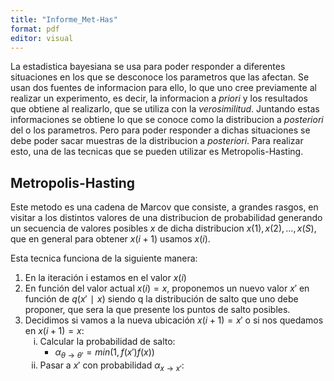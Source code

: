 ```yaml
---
title: "Informe_Met-Has"
format: pdf
editor: visual
---
```


La estadistica bayesiana se usa para poder responder a diferentes situaciones en los que se desconoce los parametros que las afectan. Se usan dos fuentes de informacion para ello, lo que uno cree previamente al realizar un experimento, es decir, la informacion a *priori* y los resultados que obtiene al realizarlo, que se utiliza con la *verosimilitud*. Juntando estas informaciones se obtiene lo que se conoce como la distribucion a *posteriori* del o los parametros. Pero para poder responder a dichas situaciones se debe poder sacar muestras de la distribucion a *posteriori*. Para realizar esto, una de las tecnicas que se pueden utilizar es Metropolis-Hasting.

## Metropolis-Hasting

Este metodo es una cadena de Marcov que consiste, a grandes rasgos, en visitar a los distintos valores de una distribucion de probabilidad generando un secuencia de valores posibles $x$ de dicha distribucion $x(1),x(2),…,x(S)$, que en general para obtener $x(i+1)$ usamos $x(i)$.

Esta tecnica funciona de la siguiente manera:

1.  En la iteración i estamos en el valor $x(i)$
2.  En función del valor actual $x(i)=x$, proponemos un nuevo valor $x′$ en función de $q(x′∣x)$ siendo q la distribución de salto que uno debe proponer, que sera la que presente los puntos de salto posibles.
3.  Decidimos si vamos a la nueva ubicación $x(i+1)=x′$ o si nos quedamos en $x(i+1)=x$:
    i.  Calcular la probabilidad de salto:
        -   $α_{θ→θ′} = min(1,f(x′)f(x))$
    ii. Pasar a $x′$ con probabilidad $α_{x→x′}$: 
    
```{=tex}

$x^{(i+1)} =
\begin{cases} 
x' \text{ con probabilidad } α_{θ→θ′}\\
x \text{  con probabilidad } α_{θ→θ′}
\end{cases}$

```
